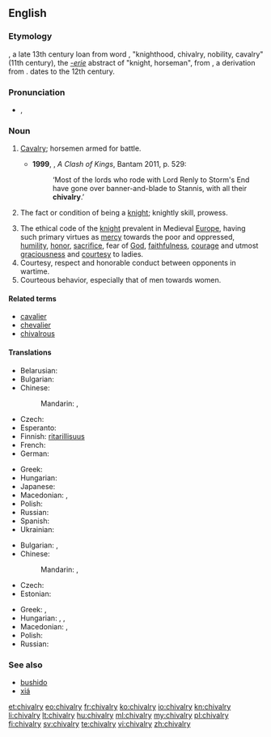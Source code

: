 ==English==
{{wikipedia}}

===Etymology===
{{etyl|enm}} {{term|chivalrie|lang=enm}}, a late 13th century loan from  {{etyl|fro}} word {{term|chevalerie|lang=fro}}, "knighthood, chivalry, nobility, cavalry" (11th century), the ''[[-erie]]''  abstract  of {{term|chevaler|lang=fro}} "knight, horseman", from  {{etyl|ML.}} {{term|caballarius||horseman, knight|lang=la}}, a derivation from  {{term|caballus||horse|lang=la}}.
{{etyl|ML.}} {{term|caballaria||knighthood, status or fief of a knight|lang=la}} dates to the 12th century.

===Pronunciation===
* {{IPA|/ˈʃɪvəlri/}}, {{X-SAMPA|/"SIv@lri/}}

===Noun===
{{en-noun|-|chivalries}}

# {{context|now|_|rare|historical}} [[cavalry|Cavalry]]; horsemen armed for battle.
#* '''1999''', {{w|George RR Martin}}, ''A Clash of Kings'', Bantam 2011, p. 529:
#*: ‘Most of the lords who rode with Lord Renly to Storm's End have gone over banner-and-blade to Stannis, with all their '''chivalry'''.’
# {{obsolete}} The fact or condition of being a [[knight]]; knightly skill, prowess.
# The ethical code of the [[knight]] prevalent in Medieval [[Europe]], having such primary virtues as [[mercy]] towards the poor and oppressed, [[humility]], [[honor]], [[sacrifice]], fear of [[God]], [[faithfulness]], [[courage]] and utmost [[graciousness]] and [[courtesy]] to ladies.
# Courtesy, respect and honorable conduct between opponents in wartime.
# Courteous behavior, especially that of men towards women.

====Related terms====
* [[cavalier]]
* [[chevalier]]
* [[chivalrous]]

====Translations====
{{trans-top|ethical code}}
* Belarusian: {{t|be|рыцарства|n|tr=rýcarstva|sc=Cyrl}}
* Bulgarian: {{t|bg|рицарство|n|tr=rícarstvo}}
* Chinese:
*: Mandarin: {{t|zh|騎士氣概|sc=Hani}}, {{t|zh|骑士气概|tr=qíshì qìgài|sc=Hani}}
* Czech: {{t-|cs|rytířství|n}}
* Esperanto: {{t-|eo|kavalireco|xs=Esperanto}}
* Finnish: [[ritarillisuus]]
* French: {{t+|fr|chevalerie|f}}
* German: {{t-|de|Ritterlichkeit|f}}
{{trans-mid}}
* Greek: {{t|el|ιπποσύνη|f|tr=ipposýni|sc=Grek}}
* Hungarian: {{t|hu|lovagiasság}}
* Japanese: {{t|ja|騎士道|tr=きしどう, kishidō|sc=Jpan}}
* Macedonian: {{t-|mk|витештво|n|tr=víteštvo}}, {{t-|mk|рицарство|n|tr=rícarstvo|sc=Cyrl}}
* Polish: {{t|pl|rycerskość|f}}
* Russian: {{t|ru|рыцарство|n|tr=rýcarstvo|sc=Cyrl}}
* Spanish: {{t+|es|caballerosidad|f}}
* Ukrainian: {{t|uk|лицарство|n|tr=lýcarstvo|sc=Cyrl}}
{{trans-bottom}}

{{trans-top|Courteous behavior, especially that of men towards women}}
* Bulgarian: {{t|bg|галантност|f|tr=galántnost}}, {{t|bg|кавалерство|n|tr=kavalérstvo}}
* Chinese:
*: Mandarin: {{t|zh|義俠|sc=Hani}}, {{t|zh|义侠|tr=yìxiá|sc=Hani}}
* Czech: {{t-|cs|galantnost|f}}
* Estonian: {{t|et|rüütellikkus}}
{{trans-mid}}
* Greek: {{t|el|ιπποτισμός|m|tr=ippotismós|sc=Grek}}, {{t|el|ευγένεια|f|tr=evgéneia|sc=Grek}}
* Hungarian: {{t|hu|lovagiasság}}, {{t|hu|önzetlenség}}, {{t|hu|udvariasság}}
* Macedonian: {{t|mk|кавалерство|n|tr=kavalérstvo}}, {{t|mk|галантност|f|tr=galántnost}}
* Polish: {{t|pl|rycerskość|f}}
* Russian: {{t+|ru|галантность|f|tr=galántnostʹ|sc=Cyrl}}
{{trans-bottom}}

===See also===
* [[bushido]]
* [[xiá]]

[[et:chivalry]]
[[eo:chivalry]]
[[fr:chivalry]]
[[ko:chivalry]]
[[io:chivalry]]
[[kn:chivalry]]
[[li:chivalry]]
[[lt:chivalry]]
[[hu:chivalry]]
[[ml:chivalry]]
[[my:chivalry]]
[[pl:chivalry]]
[[fi:chivalry]]
[[sv:chivalry]]
[[te:chivalry]]
[[vi:chivalry]]
[[zh:chivalry]]
